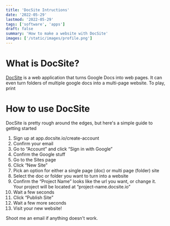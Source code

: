 ```yaml
---
title: 'DocSite Intructions'
date: '2022-05-29'
lastmod: '2022-05-29'
tags: ['software', 'apps']
draft: false
summary: 'How to make a website with DocSite'
images: ['/static/images/profile.png']
---
```


# What is DocSite?

[DocSite](https://www.docsite.io/) is a web application that turns Google Docs into web pages. It
can even turn folders of multiple google docs into a multi-page website. To play, print

# How to use DocSite

DocSite is pretty rough around the edges, but here's a simple guide to getting started

1. Sign up at app.docsite.io/create-account
1. Confirm your email
1. Go to “Account” and click “Sign in with Google”
1. Confirm the Google stuff
1. Go to the Sites page
1. Click “New Site”
1. Pick an option for either a single page (doc) or multi page (folder) site
1. Select the doc or folder you want to turn into a website
1. Confirm the “Project Name” looks like the url you want, or change it. Your project will be
   located at “project-name.docsite.io”
1. Wait a few seconds
1. Click “Publish Site”
1. Wait a few more seconds
1. Visit your new website!

Shoot me an email if anything doesn't work.
